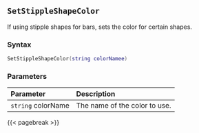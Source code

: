 ## `SetStippleShapeColor`

If using stipple shapes for bars, sets the color for certain shapes.

### Syntax {-}

``` .lua
SetStippleShapeColor(string colorNamee)
```

### Parameters {-}

**Parameter** | **Description**
| :-- | :-- |
|`string` colorName | The name of the color to use. |

{{< pagebreak >}}